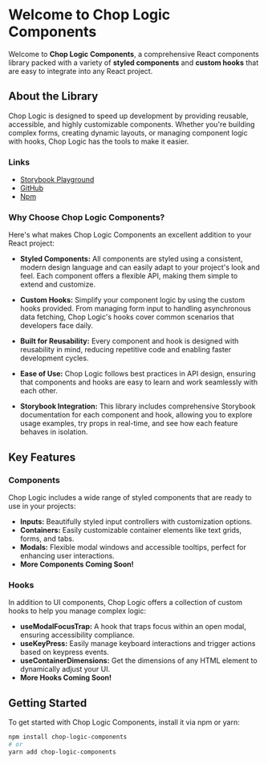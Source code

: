
<Meta title='Introduction' />

# Welcome to Chop Logic Components

Welcome to **Chop Logic Components**, a comprehensive React components library packed with a variety of **styled components** and **custom hooks** that are easy to integrate into any React project.

## About the Library

Chop Logic is designed to speed up development by providing reusable, accessible, and highly customizable components. Whether you're building complex forms, creating dynamic layouts, or managing component logic with hooks, Chop Logic has the tools to make it easier.

### Links

- [Storybook Playground](https://savourygin.github.io/chop-logic-components)
- [GitHub](https://github.com/SavouryGin/chop-logic-components)
- [Npm](https://www.npmjs.com/package/chop-logic-components)

### Why Choose Chop Logic Components?

Here's what makes Chop Logic Components an excellent addition to your React project:

- **Styled Components:** All components are styled using a consistent, modern design language and can easily adapt to your project's look and feel. Each component offers a flexible API, making them simple to extend and customize.

- **Custom Hooks:** Simplify your component logic by using the custom hooks provided. From managing form input to handling asynchronous data fetching, Chop Logic's hooks cover common scenarios that developers face daily.

- **Built for Reusability:** Every component and hook is designed with reusability in mind, reducing repetitive code and enabling faster development cycles.

- **Ease of Use:** Chop Logic follows best practices in API design, ensuring that components and hooks are easy to learn and work seamlessly with each other.

- **Storybook Integration:** This library includes comprehensive Storybook documentation for each component and hook, allowing you to explore usage examples, try props in real-time, and see how each feature behaves in isolation.

## Key Features

### Components

Chop Logic includes a wide range of styled components that are ready to use in your projects:

- **Inputs:** Beautifully styled input controllers with customization options.
- **Containers:** Easily customizable container elements like text grids, forms, and tabs.
- **Modals:** Flexible modal windows and accessible tooltips, perfect for enhancing user interactions.
- **More Components Coming Soon!**

### Hooks

In addition to UI components, Chop Logic offers a collection of custom hooks to help you manage complex logic:

- **useModalFocusTrap:** A hook that traps focus within an open modal, ensuring accessibility compliance.
- **useKeyPress:** Easily manage keyboard interactions and trigger actions based on keypress events.
- **useContainerDimensions:** Get the dimensions of any HTML element to dynamically adjust your UI.
- **More Hooks Coming Soon!**

## Getting Started

To get started with Chop Logic Components, install it via npm or yarn:

```bash
npm install chop-logic-components
# or
yarn add chop-logic-components
```

